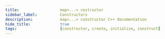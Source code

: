 ---
title:					map<...> cestructor
sidebar_label:			Constructors
description:			map<...> constructor C++ documentation
hide_title:				true
tags:					[constructor, create, initialize, construct]
---
